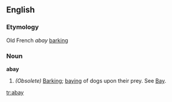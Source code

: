 ==English==

===Etymology===
Old French ''abay'' [[barking]]

===Noun===
'''abay'''

# ''(Obsolete)'' [[barking|Barking]]; [[baying]] of dogs upon their prey. See [[Bay]].

[[tr:abay]]